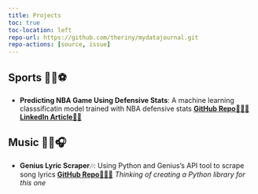 ```yaml
---
title: Projects
toc: true
toc-location: left
repo-url: https://github.com/theriny/mydatajournal.git
repo-actions: [source, issue]
---
```


## Sports 🏀🏈⚽

* **Predicting NBA Game Using Defensive Stats**: A machine learning classsificatin model trained with NBA defensive stats [**GitHub Repo**🧑🏾‍💻](https://github.com/theriny/NBA-Defense-Model)[**LinkedIn Article**✍🏾](https://www.linkedin.com/pulse/does-defense-really-win-games-insights-from-nba-data-analytics-young-bnvje/)


## Music 🎵🎸🎧

* **Genius Lyric Scraper**🎶: Using Python and Genius's API tool to scrape song lyrics [**GitHub Repo**🧑🏾‍💻](https://github.com/theriny/lyricScrape)
*Thinking of creating a Python library for this one*
